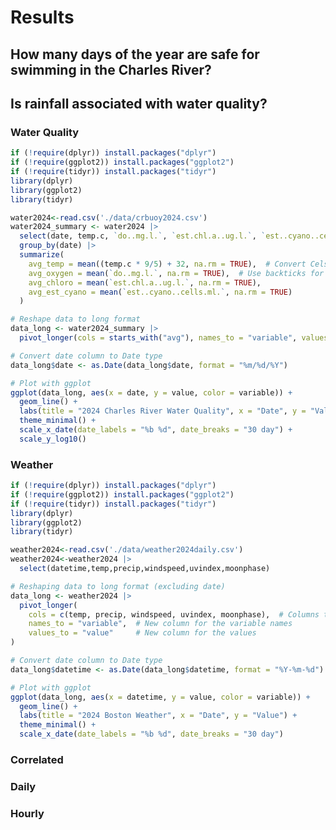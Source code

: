 # Results

## How many days of the year are safe for swimming in the Charles River?

## Is rainfall associated with water quality?

### Water Quality

```r
if (!require(dplyr)) install.packages("dplyr")
if (!require(ggplot2)) install.packages("ggplot2")
if (!require(tidyr)) install.packages("tidyr")
library(dplyr)
library(ggplot2)
library(tidyr)

water2024<-read.csv('./data/crbuoy2024.csv')
water2024_summary <- water2024 |> 
  select(date, temp.c, `do..mg.l.`, `est.chl.a..ug.l.`, `est..cyano..cells.ml.`) |>  # Use backticks for special characters
  group_by(date) |> 
  summarize(
    avg_temp = mean((temp.c * 9/5) + 32, na.rm = TRUE),  # Convert Celsius to Fahrenheit and calculate mean
    avg_oxygen = mean(`do..mg.l.`, na.rm = TRUE),  # Use backticks for special characters
    avg_chloro = mean(`est.chl.a..ug.l.`, na.rm = TRUE),
    avg_est_cyano = mean(`est..cyano..cells.ml.`, na.rm = TRUE)
  )

# Reshape data to long format
data_long <- water2024_summary |>
  pivot_longer(cols = starts_with("avg"), names_to = "variable", values_to = "value")

# Convert date column to Date type
data_long$date <- as.Date(data_long$date, format = "%m/%d/%Y")

# Plot with ggplot
ggplot(data_long, aes(x = date, y = value, color = variable)) +
  geom_line() +
  labs(title = "2024 Charles River Water Quality", x = "Date", y = "Value") +
  theme_minimal() +
  scale_x_date(date_labels = "%b %d", date_breaks = "30 day") + 
  scale_y_log10()
```

### Weather

```r
if (!require(dplyr)) install.packages("dplyr")
if (!require(ggplot2)) install.packages("ggplot2")
if (!require(tidyr)) install.packages("tidyr")
library(dplyr)
library(ggplot2)
library(tidyr)

weather2024<-read.csv('./data/weather2024daily.csv')
weather2024<-weather2024 |> 
  select(datetime,temp,precip,windspeed,uvindex,moonphase)

# Reshaping data to long format (excluding date)
data_long <- weather2024 |> 
  pivot_longer(
    cols = c(temp, precip, windspeed, uvindex, moonphase),  # Columns to pivot
    names_to = "variable",  # New column for the variable names
    values_to = "value"     # New column for the values
)

# Convert date column to Date type
data_long$datetime <- as.Date(data_long$datetime, format = "%Y-%m-%d")

# Plot with ggplot
ggplot(data_long, aes(x = datetime, y = value, color = variable)) +
  geom_line() +
  labs(title = "2024 Boston Weather", x = "Date", y = "Value") +
  theme_minimal() +
  scale_x_date(date_labels = "%b %d", date_breaks = "30 day") 
```


### Correlated

### Daily

### Hourly
